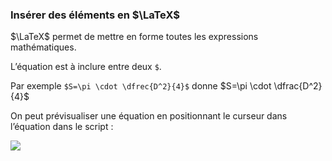 <!-- # Le fichier *R Markdown* -->

<!-- La "cheatsheet" rmarkdown est uen aide précieuse pour débuter. Elle est accessible [sur le site de RStudio](https://github.com/rstudio/cheatsheets/raw/master/rmarkdown-2.0.pdf) ou directement depuis RStudio : -->

<!-- ![](assets/img/cheat_sheet.png) -->



<!-- ## Créer un fichier -->

<!-- Pour utiliser R Markdown, il faut que le package `rmarkdown` soit installé : -->

<!-- ```{r install, eval = FALSE, warning = FALSE, error = FALSE} -->
<!-- install.packages ("rmarkdown") -->
<!-- library (rmarkdown) -->
<!-- ``` -->

<!-- Ensuite : -->

<!-- ![](assets/img/new_rmarkdown.jpg) -->

<!-- Puis : -->

<!-- ![](assets/img/new_rmarkdown2.jpg) -->

<!-- Pour commencer simple, on choisit un format de sortie HTML. -->
<!-- L'extension de ce type de fichier est `.Rmd`. -->

<!-- ## Rmarkdown dans RStudio -->

<!-- Un fichier R Markdown est constitué de 3 éléments principaux. -->

<!-- ![](assets/img/script.png) -->

<!-- L'en-tête, au format YAML, contient des métadonnées basiques sur le document ainsi que des choix relatifs au format de sortie (PDF, HTML, DOCX, etc.). Il est délimité par deux séries de `---`. -->

<!-- Quand on passe par le menu File $\Rightarrow$ New file $\Rightarrow$ R Markdown, RStudio crée l'en-tête YAML. -->

<!-- > Pour modifier l'en-tête, attention à bien respecter l'alignement des indentations. Ce sont elles qui indiquent la hiérarchie entre les éléments texte. -->

<!-- L'en-tête est suivi du corps du document constitué de morceaux de code (les *chunks*), de texte et d'élements de mise en forme. -->

<!-- Dans l'IDE RStudio, le développeur dispose d'outils qui simplifient la production du fichier R Markdown (**si possible images à reprendre et à traduire**. Source : rmarkdown cheatsheet de 02/2016). -->

<!-- ![](assets/img/rmd_dans_rstudio1.png) -->

<!-- Le travail comprend les étapes suivantes : -->

<!-- ![](assets/img/rmd_dans_rstudio2.png) -->



<!-- ## Les éléments d'un fichier .Rmd -->

<!-- ### Les éléments texte -->

<!-- Les bases du langage sont très bien expliquées dans cet ouvrage : -->

<!-- ![](assets/img/rmarkdown_definitive_guide_cover.png) -->

<!-- Yihui Xie est le créateur du package `rmarkdown`. -->

<!-- #### Le texte simple -->

<!-- Le texte simple est directement interprété sans besoin de balisage. -->

<!-- #### La mise en forme à la volée -->

<!-- Pour les *caractères en italique*, entourer de deux `*` ou deux `_` : `*caractères italiques*`.   -->
<!-- Pour les **caractères gras**, entourer de deux `**` ou deux `__` : `**caractères gras**`.   -->
<!-- Pour les ~indices~ et les ^exposants^, entourer des caractères `~`ou `^` respectivement.   -->
<!-- Pour les ~~barrés~~, entourer des caractères `~~`.   -->

<!-- Pour forcer le retour à la ligne, terminer par un double espace ou sauter une ligne. -->

<!-- #### Les listes -->

<!-- **Liste à puces** -->

<!-- ``` -->
<!-- + Premier élément   -->
<!-- + Deuxième élément      -->
<!--       - Sous-élément 1   -->
<!--           - ezgtz   -->
<!--           - aergtg   -->
<!--       - Sous-élément 2   -->

<!-- ``` -->

<!-- Rend : -->

<!-- + Premier élément   -->
<!-- + Deuxième élément      -->
<!--       - Sous-élément 1   -->
<!--           - ezgtz   -->
<!--           - aergtg   -->
<!--       - Sous-élément 2   -->

<!-- **Liste numérotée** -->

<!-- ``` -->
<!-- 1. Premier élément   -->
<!-- 2. Deuxième élément      -->
<!--       i) Sous-élément 1   -->
<!--           a. ezgtz   -->
<!--           b. aergtg   -->
<!--       ii) Sous-élément 2   -->

<!-- ``` -->

<!-- Rend : -->

<!-- 1. Premier élément   -->
<!-- 2. Deuxième élément      -->
<!--       i) Sous-élément 1   -->
<!--           a. ezgtz   -->
<!--           b. aergtg   -->
<!--       ii) Sous-élément 2   -->

<!-- #### Les encarts -->

<!-- Pratique pour les éléments à mettre en valeur comme les "à retenir". -->

<!-- ``` -->
<!-- > encart -->
<!-- ``` -->
<!-- > encart -->


<!-- #### Les éléments numérotés -->

<!-- Contrairement à la pratique en R, le `#` indique les titres : -->

<!-- - `#` pour le Titre1 -->
<!-- - `##` pour le Titre2 -->
<!-- - `###` pour le Titre3 -->

<!-- Par défaut ils sont numérotés. -->

<!-- Si l'on souhaite qu'une section ne soit pas numérotée, par exemple pour les annexes ou la bibliographie, il faut faire suivre son titre de `{-}`. Exemple : `# Annexe A {-}`. -->

<!-- On peut insérer des balises qui ne sont pas visibles en html mais permettent des renvois à l'intérieur du document. Pour placer la balise : -->

<!-- `# Qui a répondu à cette enquête ? {#qui-a-repondu}` -->

<!-- Puis pour faire un lien dessus : -->

<!-- `[Cliquer sur le lien](#qui-a-repondu)` -->

<!-- Pour une numérotation automatique des tableaux, figures, cartes, équations, etc. il faut passer au package `bookdown`. -->

<!-- ### Les *chunks* -->
<!-- Raccourci d'insersion d'un chunk : Ctrl + Alt + I -->

<!-- #### Les options des *chunks* -->

<!-- Chaque *chunk* peut être paramétré. La liste complète des paramètres proposés est accessible sur : https://yihui.name/knitr/options/ -->



<!-- - `eval = TRUE` : Le *chunk* est exécuté. -->

<!-- - `include = TRUE` : Le code contenu dans le *chunk* est éxecuté sans que soient affichés ni le *chunk* ni son résultat. Ses résultats sont utilisables par d'autres *chunks*. -->

<!-- - `echo = FALSE` : permet de ne pas afficher les codes dans le rendu. Par contre le résultat est affiché. -->

<!-- - `message = FALSE` : empêche l'affichage des messages d'information générés par les codes. -->

<!-- - `warning = FALSE` : empêche l'affichage des messages d'alerte générés par les codes. -->

<!-- - `error = FALSE` : empêche l'affichage des messages d'erreur générés par les codes. -->

<!-- - `fig.cap = "..."` : ajoute une légende aux graphiques. -->

<!-- - `fig.align = "..."` : alignement des graphiques (choix : `left`, `right` ou `center`). -->

<!-- - `fig.height = 6, fig.width = 8` : dimensions de la figure (en pouces). -->

<!-- et plus encore : `R.options, aniopts, autodep, background, cache.comments, cache.lazy, cache.rebuild, cache.vars, dev, dev.args, dpi, engine.opts, engine.path, fig.asp, fig.env, fig.ext, fig.keep, fig.lp, fig.path, fig.pos, fig.process, fig.retina, fig.scap, fig.show, fig.showtext, fig.subcap, interval, out.extra, out.height, out.width, prompt, purl, ref.label, render, size, split, tidy.opts` -->

<!-- #### Les options globales des chunks -->

<!-- Il est possible d'appliquer des options globales qui seront appliquées chacun des chunks qui sont contenus dans le fichier, sauf spécifications contraires "locales" dans chacun des chunks. -->

<!-- #### Le cache -->

<!-- Si le temps d'éxecution du code est trop long, il est possible d'utiliser l'option de mise en cache de `knitr` afin d'améliorer les performances d'éxécution du code.  -->

<!-- Enchaînement, paramétrage,  -->







<!-- ### Insérer des images -->

<!-- La syntaxe la plus simple est la suivante :  -->

<!-- `![Légende de la figure.](chemin/vers/image.png)` -->

<!-- On peut adapter les dimensions de l'image : -->

<!-- `![Légende de la figure.](chemin/vers/image.png){ width=50% }` -->

<!-- >NB : les caractères 'espace' ne sont pas autorisés autour du signe égal `=`, ni entre la parenthèse fermante et l'accolade ouvrante. On a `){`. -->

<!-- On peut aussi utiliser la fonction `knitr::include_graphics` : -->

<!-- ```` -->
<!-- ```{r eval=TRUE} `r ''` -->
<!-- knitr::include_graphics("assets/img/couleuvre.jpg") -->
<!-- ``` -->
<!-- ```` -->
<!-- Cette dernière méthode est préconisée quand le format de sortie n'est pas du html. -->

<!-- Des options générales qui s'appliquent aux *chunks* avec `knitr::opts_chunk$set()`. Celles-ci vont s'appliquer par défaut sur chacun des *chunks* sauf si d'autres options sont spécifiées.  -->


### Insérer des éléments en $\LaTeX$

$\LaTeX$ permet de mettre en forme toutes les expressions mathématiques.

L'équation est à inclure entre deux `$`.

Par exemple `$S=\pi \cdot \dfrec{D^2}{4}$` donne $S=\pi \cdot \dfrac{D^2}{4}$

On peut prévisualiser une équation en positionnant le curseur dans l'équation dans le script :

![](assets/img/latex.png)









